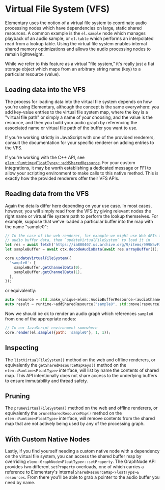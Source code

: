 
# Virtual File System (VFS)

Elementary uses the notion of a virtual file system to coordinate audio processing nodes
which have dependencies on large, static shared resources. A common example is the `el.sample`
node which manages playback of an audio sample, or `el.table` which performs an interpolated
read from a lookup table. Using the virtual file system enables internal shared memory optimizations
and allows the audio processing nodes to remain lightweight.

<Callout type="info">
  While we refer to this feature as a virtual "file system," it's really just a flat storage object
  which maps from an arbitrary string name (key) to a particular resource (value).
</Callout>

## Loading data into the VFS

The process for loading data into the virtual file system depends on how you're using Elementary, although
the concept is the same everywhere: you add key-value entries to the virtual file system map, where the key is
a "virtual file path" or simply a name of your choosing, and the value is the resource, and then you build
your audio graph by referencing the associated name or virtual file path of the buffer you want to use.

If you're working strictly in JavaScript with one of the provided renderers, consult the documentation
for your specific renderer on adding entries to the VFS.

If you're working with the C++ API, see [`elem::Runtime<FloatType>::addSharedResource`](./Native_Integrations#addsharedresource). For
your custom integrations, it may be worth establishing a dedicated message or FFI to allow your scripting environment to make calls to this native
method. This is exactly how the provided renderers offer their VFS APIs.

## Reading data from the VFS

Again the details differ here depending on your use case. In most cases, however, you will simply read from the VFS by
giving relevant nodes the right name or virtual file system path to perform the lookup themselves. For example, suppose
that we've loaded a particular buffer into the map with the name "sample0":

```js
// In the case of the web-renderer, for example we might use Web APIs to fetch and decode the
// audio buffer data, then `updateVirtualFileSystem` to load it in
let res = await fetch('https://ia800407.us.archive.org/9/items/999WavFiles/10.mp3');
let sampleBuffer = await ctx.decodeAudioData(await res.arrayBuffer());

core.updateVirtualFileSystem({
  'sample0': [
    sampleBuffer.getChannelData(0),
    sampleBuffer.getChannelData(1),
  ],
});
```

or equivalently:

```cpp
auto resource = std::make_unique<elem::AudioBufferResource>(audioChannelData, numChannels, numSamples);
auto result = runtime->addSharedResource("sample0", std::move(resource));
```

Now we should be ok to render an audio graph which references `sample0` from one of the appropriate nodes:

```js
// In our JavaScript environment somewhere
core.render(el.sample({path: 'sample0'}, 1, 1));
```

## Inspecting

The `listVirtualFileSystem()` method on the web and offline renderers, or equivalently the `getSharedResourceMapKeys()` method on the `elem::Runtime<FloatType>` interface,
will list by name the contents of shared map. This API intentionally does not share access to the underlying buffers to ensure immutability and thread safety.

## Pruning

The `pruneVirtualFileSystem()` method on the web and offline renderers, or equivalently the `pruneSharedResourceMap()` method on the `elem::Runtime<FloatType>` interface,
will remove contents from the shared map that are not actively being used by any of the processing graph.

## With Custom Native Nodes

Lastly, if you find yourself needing a custom native node with a dependency on the virtual file system, you
can access the shared buffer map by overriding `elem::GraphNode<FloatType>::setProperty`. The GraphNode API provides
two different `setProperty` overloads, one of which carries a reference to Elementary's internal `SharedResourceMap<FloatType>& resources`.
From there you'll be able to grab a pointer to the audio buffer you need by name.
